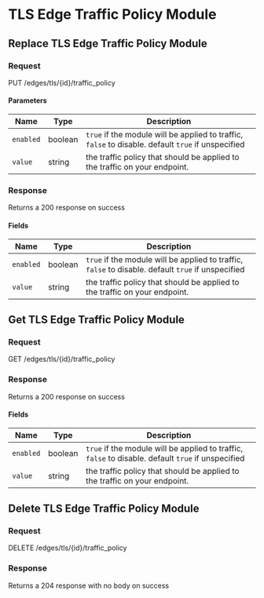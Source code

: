 
# TLS Edge Traffic Policy Module

## Replace TLS Edge Traffic Policy Module

### Request

PUT /edges/tls/\{id\}/traffic_policy

<TLSEdgeTrafficPolicyModuleReplaceRequest />

#### Parameters

| Name      | Type    | Description                                                                                        |
| --------- | ------- | -------------------------------------------------------------------------------------------------- |
| `enabled` | boolean | `true` if the module will be applied to traffic, `false` to disable. default `true` if unspecified |
| `value`   | string  | the traffic policy that should be applied to the traffic on your endpoint.                         |

### Response

Returns a 200 response on success

<TLSEdgeTrafficPolicyModuleReplaceResponse />

#### Fields

| Name      | Type    | Description                                                                                        |
| --------- | ------- | -------------------------------------------------------------------------------------------------- |
| `enabled` | boolean | `true` if the module will be applied to traffic, `false` to disable. default `true` if unspecified |
| `value`   | string  | the traffic policy that should be applied to the traffic on your endpoint.                         |

## Get TLS Edge Traffic Policy Module

### Request

GET /edges/tls/\{id\}/traffic_policy

<TLSEdgeTrafficPolicyModuleGetRequest />

### Response

Returns a 200 response on success

<TLSEdgeTrafficPolicyModuleGetResponse />

#### Fields

| Name      | Type    | Description                                                                                        |
| --------- | ------- | -------------------------------------------------------------------------------------------------- |
| `enabled` | boolean | `true` if the module will be applied to traffic, `false` to disable. default `true` if unspecified |
| `value`   | string  | the traffic policy that should be applied to the traffic on your endpoint.                         |

## Delete TLS Edge Traffic Policy Module

### Request

DELETE /edges/tls/\{id\}/traffic_policy

<TLSEdgeTrafficPolicyModuleDeleteRequest />

### Response

Returns a 204 response with no body on success

